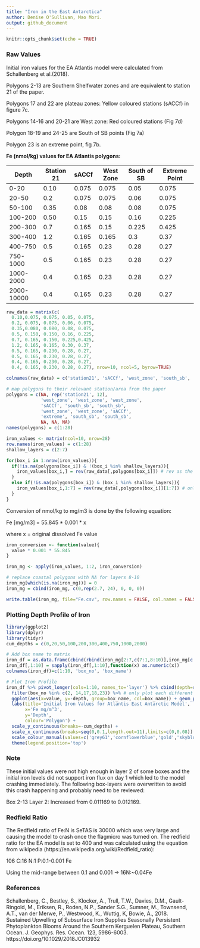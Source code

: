 ```yaml
---
title: "Iron in the East Antarctica"
author: Denise O'Sullivan, Mao Mori.
output: github_document
---
```


```r
knitr::opts_chunk$set(echo = TRUE)
```

### Raw Values
Initial iron values for the EA Atlantis model were calculated from Schallenberg et al.(2018).

Polygons 2-13 are Southern Shelfwater zones and are equivalent to station 21 of the paper.

Polygons 17 and 22 are plateau zones: Yellow coloured stations (sACCf) in figure 7c.

Polygons 14-16 and 20-21 are West zone: Red coloured stations (Fig 7d)

Polygon 18-19 and 24-25 are South of SB points (Fig 7a)

Polygon 23 is an extreme point, fig 7b.

**Fe (nmol/kg) values for EA Atlantis polygons:**

Depth |Station 21|sACCf|West Zone|South of SB|Extreme Point|
------|---|---|---|---|---|
0-20|0.10|0.075|0.075|0.05|0.075|
20-50|0.2|0.075|0.075|0.06|0.075|
50-100|0.35|0.08|0.08|0.08|0.075|
100-200|0.50|0.15|0.15|0.16|0.225|
200-300|0.7|0.165|0.15|0.225|0.425|
300-400|1.2|0.165|0.165|0.3|0.37|
400-750|0.5|0.165|0.23|0.28|0.27|
750-1000|0.5|0.165|0.23|0.28|0.27|
1000-2000|0.4|0.165|0.23|0.28|0.27|
2000-10000|0.4|0.165|0.23|0.28|0.27|

```r
raw_data = matrix(c(
  0.10,0.075, 0.075, 0.05, 0.075,
  0.2, 0.075, 0.075, 0.06, 0.075,
  0.35,0.080, 0.080, 0.08, 0.075,
  0.5, 0.150, 0.150, 0.16, 0.225,
  0.7, 0.165, 0.150, 0.225,0.425,
  1.2, 0.165, 0.165, 0.30, 0.37,
  0.5, 0.165, 0.230, 0.28, 0.27,
  0.5, 0.165, 0.230, 0.28, 0.27,
  0.4, 0.165, 0.230, 0.28, 0.27,
  0.4, 0.165, 0.230, 0.28, 0.27), nrow=10, ncol=5, byrow=TRUE)

colnames(raw_data) = c('station21', 'sACCf', 'west_zone', 'south_sb', 'extreme')

# map polygons to their relevant station/area from the paper
polygons = c(NA, rep('station21', 12), 
             'west_zone', 'west_zone', 'west_zone', 
             'sACCf', 'south_sb', 'south_sb',
             'west_zone', 'west_zone', 'sACCf',
             'extreme', 'south_sb', 'south_sb',
             NA, NA, NA)
names(polygons) = c(1:28) 

iron_values <- matrix(ncol=10, nrow=28)
row.names(iron_values) = c(1:28)
shallow_layers = c(2:7)

for(box_i in 1:nrow(iron_values)){
  if(!is.na(polygons[box_i]) & !(box_i %in% shallow_layers)){
    iron_values[box_i,] = rev(raw_data[,polygons[box_i]]) # rev as the init.nc file the layers are reversed
  }
  else if(!is.na(polygons[box_i]) & (box_i %in% shallow_layers)){
    iron_values[box_i,1:7] = rev(raw_data[,polygons[box_i]][1:7]) # only the 
  } 
}
```
Conversion of nmol/kg to mg/m3 is done by the following equation:

Fe [mg/m3] = 55.845 * 0.001 * x

where x = original dissolved Fe value

```r
iron_conversion <- function(value){
  value * 0.001 * 55.845
}
```

```r
iron_mg <- apply(iron_values, 1:2, iron_conversion)

# replace coastal polygons with NA for layers 8-10
iron_mg[which(is.na(iron_mg))] = 0
iron_mg = cbind(iron_mg, c(0,rep(2.7, 24), 0, 0, 0))

write.table(iron_mg, file="Fe.csv", row.names = FALSE, col.names = FALSE, sep=',')
```

### Plotting Depth Profile of Iron
```r
library(ggplot2)
library(dplyr)
library(tidyr)
cum_depths = c(0,20,50,100,200,300,400,750,1000,2000)

# Add box name to matrix
iron_df = as.data.frame(cbind(rbind(iron_mg[2:7,c(7:1,8:10)],iron_mg[c(1,8:28),10:1]), rownames(iron_mg), polygons))
iron_df[,1:10] = sapply(iron_df[,1:10],function(x) as.numeric(x))
colnames(iron_df)=c(1:10, 'box_no', 'box_name')

# Plot Iron Profile
iron_df %>% pivot_longer(cols=1:10, names_to='layer') %>% cbind(depth=rep(cum_depths, 28)) %>%
  filter(box_no %in% c(2, 14,17,18,23)) %>% # only plot each different profile once
  ggplot(aes(x=value, y=-depth, group=box_name, col=box_name)) + geom_path(size=1.5) +
  labs(title='Initial Iron Values for Atlantis East Antarctic Model',
       x='Fe mg/m^3',
       y='Depth',
       colour='Polygon') +
  scale_y_continuous(breaks=-cum_depths) +
  scale_x_continuous(breaks=seq(0,0.1,length.out=11),limits=c(0,0.08)) +
  scale_colour_manual(values=c('grey61','cornflowerblue','gold','skyblue','orange')) +
  theme(legend.position='top')
```

### Note
These initial values were not high enough in layer 2 of some boxes and the initial iron levels did not support iron flux on day 1 which led to the model crashing immediately. The following box-layers were overwritten to avoid this crash happening and probably need to be reviewed:

Box 2-13 Layer 2: Increased from 0.011169 to 0.012169.

### Redfield Ratio
The Redfield ratio of Fe:N is SeTAS is 30000 which was very large and causing the model to crash once the flagmicro was turned on. The redfield ratio for the EA model is set to 400 and was calculated using the equation from wikipedia (https://en.wikipedia.org/wiki/Redfield_ratio):

106 C:16 N:1 P:0.1-0.001 Fe

Using the mid-range between 0.1 and 0.001 -> 16N:~0.04Fe 

### References
Schallenberg, C., Bestley, S., Klocker, A., Trull, T.W., Davies, D.M., Gault-Ringold, M., Eriksen, R., Roden, N.P., Sander S.G., Sumner, M., Townsend, A.T., van der Merwe, P., Westwood, K., Wuttig, K, Bowie, A., 2018. Sustained Upwelling of Subsurface Iron Supplies Seasonally Persistent Phytoplankton Blooms Around the Southern Kerguelen Plateau, Southern Ocean. J. Geophys. Res. Ocean. 123, 5986-6003. https://doi.org/10.1029/2018JC013932